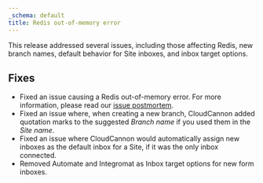 ```yaml
---
_schema: default
title: Redis out-of-memory error
---
```

This release addressed several issues, including those affecting Redis, new branch names, default behavior for Site inboxes, and inbox target options.

## Fixes

* Fixed an issue causing a Redis out-of-memory error. For more information, please read our [issue postmortem](https://status.cloudcannon.com/incidents/mjyt5cv6gzq4).
* Fixed an issue where, when creating a new branch, CloudCannon added quotation marks to the suggested *Branch name* if you used them in the *Site name*.
* Fixed an issue where CloudCannon would automatically assign new inboxes as the default inbox for a Site, if it was the only inbox connected.
* Removed Automate and Integromat as Inbox target options for new form inboxes.